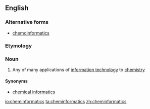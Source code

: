 ==English==
{{wikipedia}}
===Alternative forms===
* [[chemoinformatics]]
===Etymology===
{{prefix|chemo|alt1=chem-|informatics|lang=en}}

===Noun===
{{en-noun|-}}

# {{context|chemistry|computing|lang=en}} Any of many applications of [[information technology]] to [[chemistry]]

====Synonyms====
* [[chemical informatics]]

[[io:cheminformatics]]
[[ta:cheminformatics]]
[[zh:cheminformatics]]